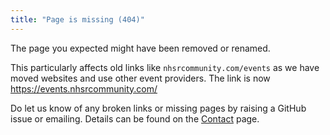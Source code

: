 ```yaml
---
title: "Page is missing (404)"
---
```


The page you expected might have been removed or renamed.

This particularly affects old links like `nhsrcommunity.com/events` as we have 
moved websites and use other event providers.
The link is now <https://events.nhsrcommunity.com/>

Do let us know of any broken links or missing pages by raising a GitHub issue or 
emailing. Details can be found on the [Contact](./contact.qmd) page.